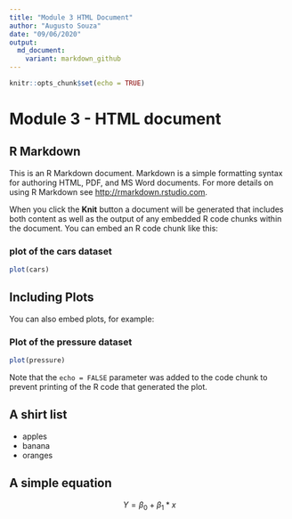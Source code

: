 ```yaml
---
title: "Module 3 HTML Document"
author: "Augusto Souza"
date: "09/06/2020"
output:
  md_document:
    variant: markdown_github
---
```


```r
knitr::opts_chunk$set(echo = TRUE)
```

# Module 3 - HTML document

## R Markdown {#nextsteps .emphasized}

This is an R Markdown document. Markdown is a simple formatting syntax for authoring HTML, PDF, and MS Word documents. For more details on using R Markdown see <http://rmarkdown.rstudio.com>.

When you click the **Knit** button a document will be generated that includes both content as well as the output of any embedded R code chunks within the document. You can embed an R code chunk like this:

### plot of the cars dataset

```r
plot(cars)
```

## Including Plots

You can also embed plots, for example:

### Plot of the pressure dataset

```r
plot(pressure)
```

Note that the `echo = FALSE` parameter was added to the code chunk to prevent printing of the R code that generated the plot.

## A shirt list
* apples
* banana
* oranges

## A simple equation
$$ Y=\beta_0 + \beta_1*x$$
